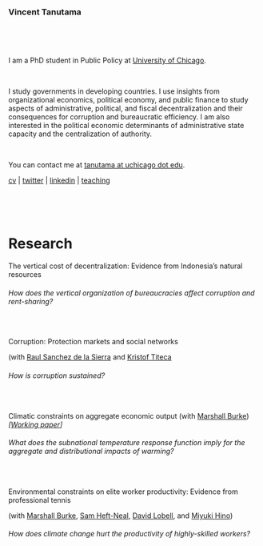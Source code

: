 ### Vincent Tanutama

  &nbsp; 
  
  &nbsp;

I am a PhD student in Public Policy at [University of Chicago](https://harris.uchicago.edu). 

  &nbsp;

I study governments in developing countries. I use insights from organizational economics, political economy, and public finance to study aspects of administrative, political, and fiscal decentralization and their consequences for corruption and bureaucratic efficiency. I am also interested in the political economic determinants of administrative state capacity and the centralization of authority.

  &nbsp;
  
You can contact me at [tanutama at uchicago dot edu]().

[cv](files/tanutama_cv.pdf) | [twitter](https://twitter.com/vincentanutama) | [linkedin](https://www.linkedin.com/in/tanutama/) | [teaching]()

  &nbsp; 
  
  &nbsp; 

# Research

The vertical cost of decentralization: Evidence from Indonesia's natural resources

###### How does the vertical organization of bureaucracies affect corruption and rent-sharing?

  &nbsp;
  
Corruption: Protection markets and social networks

(with [Raul Sanchez de la Sierra](https://raulsanchezdelasierra.com) and [Kristof Titeca](https://www.uantwerpen.be/en/staff/kristof-titeca/)

###### How is corruption sustained?

  &nbsp; 

Climatic constraints on aggregate economic output (with [Marshall Burke](https://web.stanford.edu/~mburke/)) _[[Working paper](files/BurkeTanutama2019climatic.pdf)]_

###### What does the subnational temperature response function imply for the aggregate and distributional impacts of warming?

  &nbsp; 

Environmental constraints on elite worker productivity: Evidence from professional tennis 

(with [Marshall Burke](https://web.stanford.edu/~mburke/), [Sam Heft-Neal](http://stanford.edu/~samhn/), [David Lobell](https://lobell-lab.stanford.edu/), and [Miyuki Hino](https://www.miyukihino.com/))

###### How does climate change hurt the productivity of highly-skilled workers?

  &nbsp; 
  
  &nbsp;


